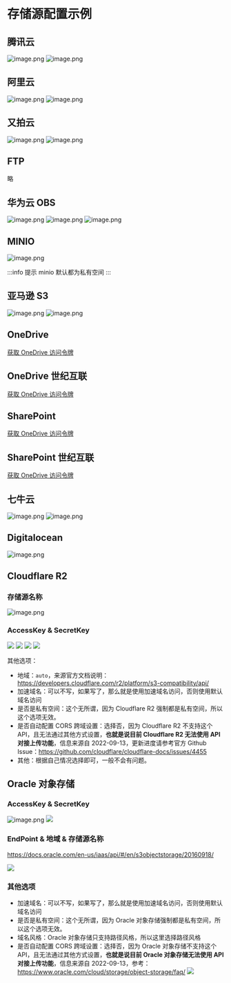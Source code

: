 # 存储源配置示例


## 腾讯云

![image.png](/img/2021/02/02/bbacbde02cbf1.png)
![image.png](/img/2021/02/02/7481915cdfc66.png)

## 阿里云

![image.png](/img/2021/02/02/6959326cd2f51.png)
![image.png](/img/2021/02/02/61f85ce6eea34.png)

## 又拍云

![image.png](/img/2021/02/02/0bde5fb4b8262.png)
![image.png](/img/2021/02/02/83b0e5587ecc8.png)

## FTP

略

## 华为云 OBS

![image.png](/img/2021/02/02/7685d2767249c.png)
![image.png](/img/2021/02/02/2e88a064f214a.png)
![image.png](/img/2021/02/02/e06e5acf5cbd4.png)

## MINIO

![image.png](/img/2021/02/02/28a84a246fa2f.png)

:::info 提示
minio 默认都为私有空间
:::


## 亚马逊 S3

![image.png](/img/2021/02/02/0f839c8ccd455.png)
![image.png](/img/2021/02/03/9e67ec52889ef.png)

## OneDrive

[获取 OneDrive 访问令牌](https://zfile.jun6.net/onedrive/authorize)

## OneDrive 世纪互联

[获取 OneDrive 访问令牌](https://zfile.jun6.net/onedrive/china-authorize)

## SharePoint

[获取 OneDrive 访问令牌](https://zfile.jun6.net/onedrive/authorize)

## SharePoint 世纪互联

[获取 OneDrive 访问令牌](https://zfile.jun6.net/onedrive/china-authorize)

## 七牛云

![image.png](/img/2021/02/02/9c98f9065155a.png)
![image.png](/img/2021/02/02/d53fffa31645d.png)


## Digitalocean

![image.png](/img/2021/10/07/4981f0deacd16.png)


## Cloudflare R2

### 存储源名称
![image.png](/img/2022/09/13/CCUXOv.png)
### AccessKey & SecretKey
![](/img/2022/09/13/o50HaX.png)
![](/img/2022/09/13/7xfiJb.png)
![](/img/2022/09/13/P0WMCD.jpg)
![](/img/2022/09/13/NnzwWc.png)

其他选项：
- 地域：`auto`，来源官方文档说明：https://developers.cloudflare.com/r2/platform/s3-compatibility/api/
- 加速域名：可以不写，如果写了，那么就是使用加速域名访问，否则使用默认域名访问
- 是否是私有空间：这个无所谓，因为 Cloudflare R2 强制都是私有空间，所以这个选项无效。
- 是否自动配置 CORS 跨域设置：选择否，因为 Cloudflare R2 不支持这个 API，且无法通过其他方式设置，**也就是说目前 Cloudflare R2 无法使用 API 对接上传功能**，信息来源自 2022-09-13，更新进度请参考官方 Github Issue：https://github.com/cloudflare/cloudflare-docs/issues/4455
- 其他：根据自己情况选择即可，一般不会有问题。

## Oracle 对象存储

### AccessKey & SecretKey

![image.png](/img/2022/09/13/QY6rQD.png)
![](/img/2022/09/13/H8KqtE.jpg)

### EndPoint & 地域 & 存储源名称

https://docs.oracle.com/en-us/iaas/api/#/en/s3objectstorage/20160918/

![](/img/2022/09/13/nU2Hdy.png)

### 其他选项

- 加速域名：可以不写，如果写了，那么就是使用加速域名访问，否则使用默认域名访问
- 是否是私有空间：这个无所谓，因为 Oracle 对象存储强制都是私有空间，所以这个选项无效。
- 域名风格：Oracle 对象存储只支持路径风格，所以这里选择路径风格
- 是否自动配置 CORS 跨域设置：选择否，因为 Oracle 对象存储不支持这个 API，且无法通过其他方式设置，**也就是说目前 Oracle 对象存储无法使用 API 对接上传功能**，信息来源自 2022-09-13，参考：https://www.oracle.com/cloud/storage/object-storage/faq/
![](/img/2022/09/13/eVwbsT.png)
